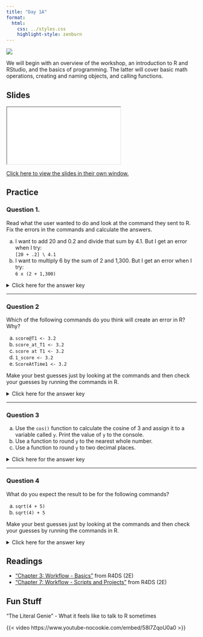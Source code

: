 ```yaml
---
title: "Day 1A"
format:
  html:
    css: ../styles.css
    highlight-style: zenburn
---
```


![](../img/teaching_2780E3.svg){.hero}

We will begin with an overview of the workshop, an introduction to R and RStudio, and the basics of programming. The latter will cover basic math operations, creating and naming objects, and calling functions.

## Slides

<iframe class="slide-deck" src="./Slides/1A_Slides.html" title="Day 1A Slideshow">
</iframe>

[Click here to view the slides in their own window.](./Slides/01A_Slides.html)

## Practice

### Question 1.

Read what the user wanted to do and look at the command they sent to R. Fix the errors in the commands and calculate the answers.

a)  I want to add 20 and 0.2 and divide that sum by 4.1. But I get an error when I try:<br />`[20 + .2] \ 4.1`
b)  I want to multiply 6 by the sum of 2 and 1,300. But I get an error when I try:<br />`6 x (2 + 1,300)`

<p><details>
<summary>Click here for the answer key</summary>
<blockquote>

**Answer (a)**

Change the brackets `[]` to parentheses `()` because parentheses `()` are the order of operations operator in R. Also, change the backslash `\` to a forward slash `/` because forward slash `/` is the division operator in R.

```r
#| comment: "#>"
#| collapse: true

(20 + .2) / 4.1
```

**Answer (b)**

Change the `x` to an asterisk `*` because asterisk `*` is the multiplication operator in R. Also, remove the comma `,` from `1,300` because R doesn't use commas to delimit digits in large numbers.

```r
#| comment: "#>"
#| collapse: true

6 * (2 + 1300)
```

</blockquote></details></p>

---

### Question 2

Which of the following commands do you think will create an error in R? Why?

a) `score@T1 <- 3.2`
b) `score_at_T1 <- 3.2`
c) `score at T1 <- 3.2`
d) `1_score <- 3.2`
e) `ScoreAtTime1 <- 3.2`

Make your best guesses just by looking at the commands and then check your guesses by running the commands in R.

<p><details>
<summary>Click here for the answer key</summary>

> The following commands will create an error in R: **a** (`@` is not allowed in an object name), **c** (spaces are not allowed in an object name), and **d** (the first character in an object name cannot be a number).

</details></p>

---

### Question 3

a) Use the `cos()` function to calculate the cosine of 3 and assign it to a variable called `y`. Print the value of `y` to the console. 
b) Use a function to round `y` to the nearest whole number.
c) Use a function to round `y` to two decimal places.

<p><details>
<summary>Click here for the answer key</summary>
<blockquote>

```r
#| collapse: true

# Part (a)
y <- cos(3)
y

# Part (b)
round(y)

# Part (c)
round(y, digits = 2)
```

</blockquote></details></p>

---

### Question 4

What do you expect the result to be for the following commands?

a) `sqrt(4 + 5)`
b) `sqrt(4) + 5`

Make your best guesses just by looking at the commands and then check your guesses by running the commands in R.

<p><details>
<summary>Click here for the answer key</summary>
<blockquote>

```r
#| collapse: true

# Part (a): Add then square root, same as sqrt(9)
sqrt(4 + 5)

# Part (b): Square root then add, same as 2 + 5
sqrt(4) + 5 
```

</blockquote></details></p>

## Readings

  -   ["Chapter 3: Workflow - Basics"](https://r4ds.hadley.nz/workflow-basics.html) from R4DS (2E)
  -   ["Chapter 7: Workflow - Scripts and Projects"](https://r4ds.hadley.nz/workflow-scripts.html) from R4DS (2E)

## Fun Stuff

"The Literal Genie" - What it feels like to talk to R sometimes

{{< video https://www.youtube-nocookie.com/embed/58l7ZqoU0a0 >}}
